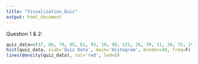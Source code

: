 ```yaml
---
title: "Visualization_Quiz"
output: html_document
---
```


Question 1 & 2:
```r
quiz_data=c(37, 86, 79, 95, 61, 93, 19, 98, 121, 26, 39, 11, 26, 75, 29,130, 42, 8)
hist(quiz_data, xlab='Quiz Data', main='Histogram', breaks=10, freq=F)
lines(density(quiz_data), col='red', lwd=5)
```














